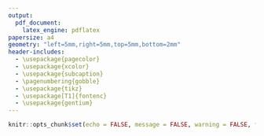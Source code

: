```yaml
---
output: 
  pdf_document:
    latex_engine: pdflatex
papersize: a4
geometry: "left=5mm,right=5mm,top=5mm,bottom=2mm"
header-includes: 
  - \usepackage{pagecolor}
  - \usepackage{xcolor}
  - \usepackage{subcaption}
  - \pagenumbering{gobble}
  - \usepackage{tikz}
  - \usepackage[T1]{fontenc}
  - \usepackage{gentium}
---
```




```r
knitr::opts_chunk$set(echo = FALSE, message = FALSE, warning = FALSE, fig.align="center", fig.show="hold")
```


\definecolor{colDark}{HTML}{4C1C00}
\definecolor{colBack}{HTML}{FFFEEB}
\pagecolor{colBack}
\color{colDark}

\begin{tikzpicture}
    \draw (0, 0) node[inner sep=0] {\includegraphics[width=\textwidth]{"./p1.pdf"}};
    \draw[align=left] (6, 5) node {\textcolor{colDark}{Daten von Richard Turcsányi und anderen (2021)}\\\href{https://who-where-when.ceias.eu/}{(https://who-where-when.ceias.eu/)}};
        \draw[align=left] (-7.5, 5) node {\textcolor{colDark}{Erstellt von Daniel Jach (2021)}\\\href{https://daniel-jach.github.io/}{\textcolor{colDark}{(https://daniel-jach.github.io/)}}};
\end{tikzpicture}
\vspace{-11mm}

\begin{figure}[htbp]

\begin{subfigure}{.48\textwidth}
\begin{subfigure}{.48\textwidth}
    \centering
    \includegraphics[width=\textwidth]{"./pie1.pdf"}
\end{subfigure}%
\begin{subfigure}{.48\textwidth}
    \centering
    \includegraphics[width=\textwidth]{"./pie2.pdf"}
\end{subfigure}

\begin{subfigure}{.48\textwidth}
    \centering
    \includegraphics[width=\textwidth]{"./pie3.pdf"}
\end{subfigure}%
\begin{subfigure}{.48\textwidth}
    \centering
    \includegraphics[width=\textwidth]{"./pieLegend.pdf"}
\end{subfigure}
\end{subfigure}%
\begin{subfigure}{.48\textwidth}
    \centering
    \includegraphics[width=\textwidth]{"./rank1.pdf"}
\end{subfigure}

\begin{subfigure}{.48\textwidth}
    \centering
    \includegraphics[width=\textwidth]{"./bar.pdf"}
\end{subfigure}%
\begin{subfigure}{.48\textwidth}
    \centering
    \includegraphics[width=\textwidth]{"./rank2.pdf"}
\end{subfigure}
\end{figure}


